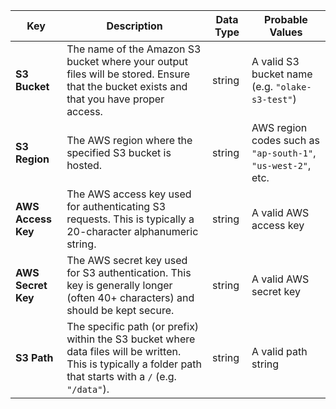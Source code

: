 | **Key**                  | **Description**                    | **Data Type** | **Probable Values**                |
|--------------------------|-------------------------------------------------------------------------------------|---------------|-------------------------------------------------------------------------|
| **S3 Bucket**     | The name of the Amazon S3 bucket where your output files will be stored. Ensure that the bucket exists and that you have proper access.                                                                                                             | string        | A valid S3 bucket name (e.g. `"olake-s3-test"`)                          |
| **S3 Region**     | The AWS region where the specified S3 bucket is hosted.                                                                                                                                                                                             | string        | AWS region codes such as `"ap-south-1"`, `"us-west-2"`, etc.              |
| **AWS Access Key** | The AWS access key used for authenticating S3 requests. This is typically a 20-character alphanumeric string.                                                                                                                                       | string        | A valid AWS access key                                                  |
| **AWS Secret Key** | The AWS secret key used for S3 authentication. This key is generally longer (often 40+ characters) and should be kept secure.                                                                                                                         | string        | A valid AWS secret key                                                  |
| **S3 Path**       | The specific path (or prefix) within the S3 bucket where data files will be written. This is typically a folder path that starts with a `/` (e.g. `"/data"`).                                                                                    | string        | A valid path string                                                     |
